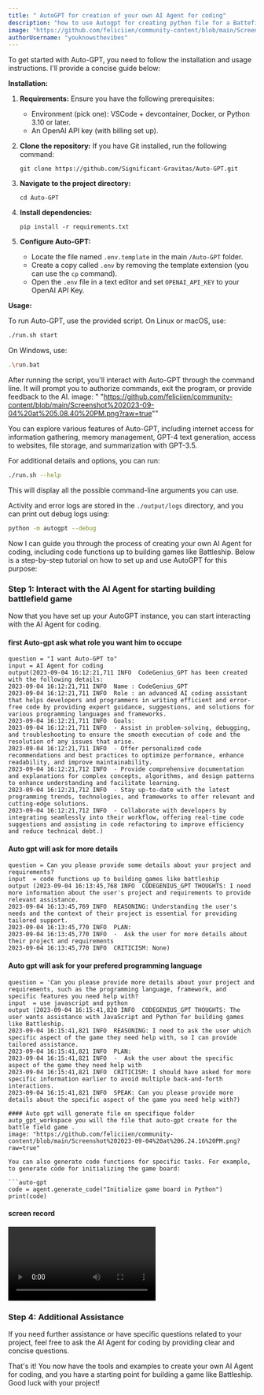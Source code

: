 ```yaml
---
title: " AutoGPT for creation of your own AI Agent for coding"
description: "how to use Autogpt for creating python file for a Battefield game ."
image: "https://github.com/feliciien/community-content/blob/main/Screenshot%202023-09-04%20at%205.08.40%20PM.png?raw=true"
authorUsername: "youknowsthevibes"
--- 
```

To get started with Auto-GPT, you need to follow the installation and usage instructions. I'll provide a concise guide below:

**Installation:**

1. **Requirements:** Ensure you have the following prerequisites:
   - Environment (pick one): VSCode + devcontainer, Docker, or Python 3.10 or later.
   - An OpenAI API key (with billing set up).

2. **Clone the repository:** If you have Git installed, run the following command:
   ```
   git clone https://github.com/Significant-Gravitas/Auto-GPT.git
   ```

3. **Navigate to the project directory:**
   ```
   cd Auto-GPT
   ```

4. **Install dependencies:**
   ```
   pip install -r requirements.txt
   ```

5. **Configure Auto-GPT:**
   - Locate the file named `.env.template` in the main `/Auto-GPT` folder.
   - Create a copy called `.env` by removing the template extension (you can use the `cp` command).
   - Open the `.env` file in a text editor and set `OPENAI_API_KEY` to your OpenAI API Key.



**Usage:**

To run Auto-GPT, use the provided script. On Linux or macOS, use:

```bash
./run.sh start
```

On Windows, use:

```bash
.\run.bat
```

After running the script, you'll interact with Auto-GPT through the command line. It will prompt you to authorize commands, exit the program, or provide feedback to the AI.
image: " "https://github.com/feliciien/community-content/blob/main/Screenshot%202023-09-04%20at%205.08.40%20PM.png?raw=true""

You can explore various features of Auto-GPT, including internet access for information gathering, memory management, GPT-4 text generation, access to websites, file storage, and summarization with GPT-3.5.

For additional details and options, you can run:

```bash
./run.sh --help
```

This will display all the possible command-line arguments you can use.

Activity and error logs are stored in the `./output/logs` directory, and you can print out debug logs using:

```bash
python -m autogpt --debug
```

Now I can guide you through the process of creating your own AI Agent for coding, including code functions up to building games like Battleship. Below is a step-by-step tutorial on how to set up and use AutoGPT for this purpose:



### Step 1: Interact with the AI Agent for starting building battlefield game 

Now that you have set up your AutoGPT instance, you can start interacting with the AI Agent for coding.

#### first Auto-gpt ask what role you want him to occupe 
```
question = "I want Auto-GPT to"
input = AI Agent for coding
output(2023-09-04 16:12:21,711 INFO  CodeGenius_GPT has been created with the following details:
2023-09-04 16:12:21,711 INFO  Name : CodeGenius_GPT
2023-09-04 16:12:21,711 INFO  Role : an advanced AI coding assistant that helps developers and programmers in writing efficient and error-free code by providing expert guidance, suggestions, and solutions for various programming languages and frameworks.
2023-09-04 16:12:21,711 INFO  Goals: 
2023-09-04 16:12:21,711 INFO  - Assist in problem-solving, debugging, and troubleshooting to ensure the smooth execution of code and the resolution of any issues that arise.
2023-09-04 16:12:21,711 INFO  - Offer personalized code recommendations and best practices to optimize performance, enhance readability, and improve maintainability.
2023-09-04 16:12:21,712 INFO  - Provide comprehensive documentation and explanations for complex concepts, algorithms, and design patterns to enhance understanding and facilitate learning.
2023-09-04 16:12:21,712 INFO  - Stay up-to-date with the latest programming trends, technologies, and frameworks to offer relevant and cutting-edge solutions.
2023-09-04 16:12:21,712 INFO  - Collaborate with developers by integrating seamlessly into their workflow, offering real-time code suggestions and assisting in code refactoring to improve efficiency and reduce technical debt.)
```

#### Auto gpt will ask for more details 
```auto-gpt
question = Can you please provide some details about your project and requirements?
input  = code functions up to building games like battleship
output (2023-09-04 16:13:45,768 INFO  CODEGENIUS_GPT THOUGHTS: I need more information about the user's project and requirements to provide relevant assistance.
2023-09-04 16:13:45,769 INFO  REASONING: Understanding the user's needs and the context of their project is essential for providing tailored support.
2023-09-04 16:13:45,770 INFO  PLAN: 
2023-09-04 16:13:45,770 INFO  -  Ask the user for more details about their project and requirements
2023-09-04 16:13:45,770 INFO  CRITICISM: None)
```
#### Auto gpt will ask for your prefered programming language 
```auto-gpt
question = 'Can you please provide more details about your project and requirements, such as the programming language, framework, and specific features you need help with?
input  = use javascript and python
output (2023-09-04 16:15:41,820 INFO  CODEGENIUS_GPT THOUGHTS: The user wants assistance with JavaScript and Python for building games like Battleship.
2023-09-04 16:15:41,821 INFO  REASONING: I need to ask the user which specific aspect of the game they need help with, so I can provide tailored assistance.
2023-09-04 16:15:41,821 INFO  PLAN: 
2023-09-04 16:15:41,821 INFO  -  Ask the user about the specific aspect of the game they need help with
2023-09-04 16:15:41,821 INFO  CRITICISM: I should have asked for more specific information earlier to avoid multiple back-and-forth interactions.
2023-09-04 16:15:41,821 INFO  SPEAK: Can you please provide more details about the specific aspect of the game you need help with?)

#### Auto gpt will generate file on specifique folder
autp_gpt_workspace you will the file that auto-gpt create for the battle field game .
image: "https://github.com/feliciien/community-content/blob/main/Screenshot%202023-09-04%20at%206.24.16%20PM.png?raw=true"

You can also generate code functions for specific tasks. For example, to generate code for initializing the game board:

```auto-gpt
code = agent.generate_code("Initialize game board in Python")
print(code)
```


#### screen record 
<video controls>
  <source src="https://github.com/feliciien/community-content/raw/main/screen-recording-2023-09-04-at-71250-pm-y6p7pwa6_P5CIU0Ku.mp4" type="video/mp4">
  
</video>

### Step 4: Additional Assistance

If you need further assistance or have specific questions related to your project, feel free to ask the AI Agent for coding by providing clear and concise questions.

That's it! You now have the tools and examples to create your own AI Agent for coding, and you have a starting point for building a game like Battleship. Good luck with your project!
